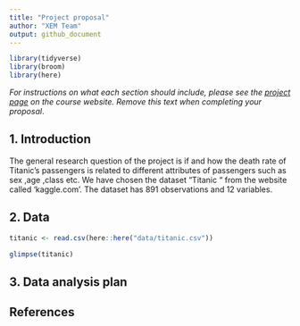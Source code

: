 ```yaml
---
title: "Project proposal"
author: "XEM Team"
output: github_document
---
```


```r
library(tidyverse)
library(broom)
library(here)

```

*For instructions on what each section should include, please see the [project page](https://idsed.digital/assessments/project/#proposal) on the course website. Remove this text when completing your proposal*.

## 1. Introduction
The general research question of the project is  if and how  the death rate of Titanic’s passengers  is related to different attributes of passengers such as sex ,age  ,class etc. We have chosen the dataset “Titanic “ from the website called 'kaggle.com'. The dataset has 891 observations and 12 variables. 

## 2. Data

```r
titanic <- read.csv(here::here("data/titanic.csv"))

glimpse(titanic)
```



## 3. Data analysis plan


## References


